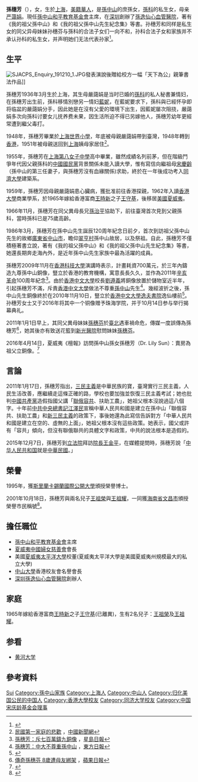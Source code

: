 {{Infobox person
| name= 孫穗芳 
| image =<!-- Use only free-licenced images which meet WP:NFCC -->Replace this image female.svg
| sex = 女
| birth_date = {{birth_date_and_age|1936|3|19}}
| birth_place  = {{ROC|上海市}}
| Native place  = [[廣東省|廣東省]][[中山縣|中山縣]]
| nationality = {{ROC}}<br>{{USA}}
| parents = [[孫科|孫科]]（父）<br/>严蔼娟（母）
| spouse = 王守基
| children = 王祖榮<br/>王祖耀
| relatives = [[孫中山|孫中山]]（祖父）
| party = {{Kmt|25px}}
| profession = 
| religion = [[佛教|佛教]]<ref>{{Cite web |url=http://www.nownews.com/2011/01/15/91-2682239.htm |title=1/4世紀首見面　孫穗芳探視孫穗芬念佛祈福 |accessdate=2011-01-29 |archive-date=2011-01-18 |archive-url=https://web.archive.org/web/20110118212256/http://www.nownews.com/2011/01/15/91-2682239.htm |dead-url=no }}</ref>
| signature =
| footnotes = 
| order = 
}}
'''孫穗芳'''（{{bd|1936年|3月19日||catIdx=Sun孫}}），女，生於[[上海|上海]]，[[華裔美國人|美籍華人]]，是[[孫中山|孫中山]]的庶孫女，[[孫科|孫科]]的私生女，母亲[[严蔼娟|严蔼娟]]。現任[[孫中山和平教育基金會|孫中山和平教育基金會]]主席，在[[深圳|深圳]]創辦了[[孫逸仙心血管醫院|孫逸仙心血管醫院]]，著有《我的祖父孫中山》和《我的祖父孫中山先生紀念集》等書。孙穗芳和同样是私生女的同父异母妹妹孙穗芬与孫科的合法子女们一向不和，孙科合法子女和家族并不承认孙科的私生女，并声明她们无法代表孙家<ref>{{cite web|url=https://www.e123.hk/ElderlyPro/details/63607 | language=zh-tw | title=國父嫡孫女：孫穗芳不代表孫家 |publisher=長青網 |date=2011-04-11 |accessdate=2011-04-11 }}</ref>。

== 生平 ==
[[File:SJACPS_Enquiry_191210_1.JPG|thumb]]發表演說後贈給校方一幅「天下為公」親筆書法作品]]

孫穗芳1936年3月生於上海，其生母嚴藹娟是当时已婚的[[孫科|孫科]]的私人秘書兼情妇，在孫穗芳出生前，孫科移情別戀另一情妇[[藍妮|藍妮]]，在藍妮要求下，孫科與已經怀孕即将临盆的嚴藹娟分手，因此她是在沒有父愛的環境下出生，因藍妮屡次阻挠，嚴藹娟多次向孫科讨要女儿抚养费未果，因生活所迫不得已另嫁他人，孫穗芳幼年更經常遭到繼父毒打。

1948年，孫穗芳畢業於[[上海世界小學|上海世界小學]]，年底被母親嚴藹娟帶到臺灣，1948年轉到[[香港|香港]]，1951年被母親送回到[[上海|上海]]姨母家居住<ref>[http://www.chinanews.com/tw/kong/news/2008/06-25/1292542.shtml 民國第一家庭的悲歡] {{Wayback|url=http://www.chinanews.com/tw/kong/news/2008/06-25/1292542.shtml |date=20170112203118 }}，[[中國新聞網|中國新聞網]]</ref>。

1955年，孫穗芳在[[上海第八女子中學|上海第八女子中學]]高中畢業，雖然成績名列前茅，但在階級鬥爭年代因父親孫科的[[中國國民黨|中國國民黨]]背景關係未能入讀大學，惟有寫信向繼祖母[[宋慶齡|宋慶齡]]（孫中山的第三任妻子，與孫穗芳沒有血緣關係)求助，終於在一年後成功考入[[同濟大學|同濟大學]]建築系。

1959年，孫穗芳因母親嚴藹娟患心臟病，獲批准前往香港探親，1962年入讀[[香港大學|香港大學]]商業學系，於1965年嫁給香港富商[[王時新|王時新]]之子[[王守基|王守基]]，後移居[[美國|美國]][[夏威夷|夏威夷]]。

1966年11月，孫穗芳在同父異母長兄[[孫治平|孫治平]]協助下，前往臺灣首次見到父親孫科，當時孫科已是75歲高齡。

1986年3月，孫穗芳在孫中山先生誕辰120周年紀念日前夕，首次到訪祖父孫中山先生的故鄉[[廣東省|廣東省]][[中山市|中山市]]，瞻仰[[翠亨村|翠亨村]]孫中山故居，以及祭祖。自此，孫穗芳不僅積極著書立說，著有《我的祖父孫中山》和《我的祖父孫中山先生紀念集》等書，她還長期奔走海內外，是近年孫中山先生家族中最為活躍的成員。 

孫穗芳2009年11月在[[香港科技大學|香港科技大學]]演講時表示，計畫耗資700萬元，於三年內鑄造九尊孫中山銅像，豎立於香港的教育機構，寓意長長久久，並作為2011年[[辛亥革命|辛亥革命]]100周年紀念<ref>[http://www.singtao.com/yesterday/edu/0612go02.html 孫穗芳：斥七百萬鑄九銅像] {{Webarchive|url=https://archive.is/20120909235351/http://www.singtao.com/yesterday/edu/0612go02.html |date=2012-09-09 }}，[[星島日報|星島日報]]</ref>。由於[[香港中文大學|香港中文大學]]校長[[劉遵義|劉遵義]]將銅像放置於儲物室近半年，引起孫穗芳不滿，斥責[[香港中文大學|香港中文大學]]做法不尊重[[孫中山|孫中山]]先生<ref>[http://orientaldaily.on.cc/cnt/news/20100612/00176_018.html 孫穗芳：中大不尊重孫中山] {{Wayback|url=http://orientaldaily.on.cc/cnt/news/20100612/00176_018.html |date=20160305075355 }}，[[東方日報|東方日報]]</ref>。幾經波折之後，孫中山先生銅像終於在2010年11月10日，豎立於[[香港中文大學|香港中文大學]][[逸夫書院|逸夫書院]]逸仙樓前<ref>{{Cite web |url=http://www.cuhk.edu.hk/cpr/pressrelease/101110c.htm |title=香港中文大學舉行孫中山先生銅像揭幕典禮 |accessdate=2011-01-02 |archive-date=2016-03-05 |archive-url=https://web.archive.org/web/20160305071042/http://www.cuhk.edu.hk/cpr/pressrelease/101110c.htm |dead-url=no }}</ref>。孙穗芳女士又于2016年将其中一个铜像赠予珠海学院，并于10月14日参与举行揭幕典礼。

2011年1月1日早上，其同父異母妹妹[[孫穗芬|孫穗芬]]於[[臺北|臺北]]遇車禍命危，傳媒一度誤傳為孫穗芳<ref>[http://hk.apple.nextmedia.com/template/apple/art_main.php?iss_id=20110102&sec_id=15335&subsec_id=15336&art_id=14826488 傳奇孫穗芬 8歲遭母友綁架] {{Wayback|url=http://hk.apple.nextmedia.com/template/apple/art_main.php?iss_id=20110102&sec_id=15335&subsec_id=15336&art_id=14826488 |date=20110106052929 }}，[[蘋果日報|蘋果日報]]</ref>，她其後亦有致送花籃到[[新光醫院|新光醫院]]慰問妹妹[[孫穗芬|孫穗芬]]。

2016年4月14日，夏威夷《檀報》訪問孫中山孫女孫穗芳（Dr. Lily Sun）：賣房為祖父立銅像。<ref>{{Cite web|title=Hawaii Chinese News 檀報|url=https://www.facebook.com/HawaiiChineseNews|access-date=2022-04-24|author=檀報|date=2016-04-14|work=www.facebook.com|language=zh-Hans|archive-date=2020-05-31|archive-url=https://web.archive.org/web/20200531060748/https://www.facebook.com/HawaiiChineseNews/}}</ref>

== 言論 ==
2011年1月17日，孫穗芳指出，[[三民主義|三民主義]]是中華民族的寶，臺灣實行三民主義，人民生活改善，應繼續走這條正確的路，學校也要加強並恢復三民主義考試；她也批判[[中國共產黨|中國共產黨]]造假指國父講「[[聯俄容共|聯俄容共]]、扶助工農」，她祖父根本沒說過這八個字。十年前[[中共中央總書記|中共中央總書記]][[江澤民|江澤民]]宣稱中華人民共和國是建立在孫中山「聯俄容共、扶助工農」和[[新三民主義|新三民主義]]的政策下，事後她還為此寫信告訴對方「中華人民共和國是建立在空的、虛無的上面」，她祖父根本沒有這些政策。她表示，國父或許有「容共」傾向，但沒有聯俄聯共的具體文字和政策，中共的說法根本是造假的。

2015年12月7日，孫穗芳到[[立法院|立法院]]拜訪[[立法院院長|院長]][[王金平|王金平]]，在媒體提問時，孫穗芳說「[[中华人民共和国|中华人民共和国]]就是[[中華民國|中華民國]]。」

== 榮譽 ==
1995年，獲[[斯里蘭卡|斯里蘭卡]][[錫蘭國際公開大學|錫蘭國際公開大學]]頒授榮譽博士。

2001年10月18日，孫穗芳與兩名兒子[[王祖榮|王祖榮]]與[[王祖耀|王祖耀]]，一同獲[[海南省|海南省]][[文昌市|文昌市]]頒授榮譽市民稱號<ref>{{Cite web |url=http://www.chinanews.com/2001-10-19/26/131651.html |title=孫穗芳被授予海南文昌榮譽市民 |accessdate=2015-12-07 |archive-date=2016-03-05 |archive-url=https://web.archive.org/web/20160305084750/http://www.chinanews.com/2001-10-19/26/131651.html |dead-url=no }}</ref>。

== 擔任職位 ==
* [[孫中山和平教育基金會|孫中山和平教育基金會]]主席
* [[夏威夷中國婦女慈善會|夏威夷中國婦女慈善會]]會長
* 美國[[夏威夷太平洋大學|夏威夷太平洋大學]]校董(夏威夷太平洋大學是美國夏威夷州規模最大的私立大學)
* [[中山大學|中山大學]]香港校友會名譽會長
* [[深圳|深圳]][[孫逸仙心血管醫院|孫逸仙心血管醫院]]創辦人

== 家庭 ==
{{Ahnentafel top}}<center>
{{ahnentafel-compact5
|boxstyle_1=background-color: #a0a0ff;
|boxstyle_2=background-color: #acb8f4;
|boxstyle_3=background-color: #b8d0e8;
|boxstyle_4=background-color: #c4e8dc;
|boxstyle_5=background-color: #d0ffd0;
|1='''孫穗芳'''（1936－）
|2='''父：'''[[孫科|孫科]]（1891－1973）
|3='''母：'''[[严蔼娟|严蔼娟]]
|4='''祖父：'''[[孙中山|孙中山]]（1866－1925）
|5='''祖母：'''[[盧慕貞|盧慕貞]]（1867－1952）
|6=
|7=
|8='''曾祖父：'''[[孙达成|孙达成]]（1813－1888）
|9='''曾祖母：'''杨氏（1828－1910）
|10='''外曾祖父：'''[[卢耀显|卢耀显]]
|11=
|12=
|13=
|14=
|15=
|16='''高祖父：'''[[孙敬贤|孙敬贤]]（1789－1850）
|17='''高祖母：'''黄氏（1792－1869）
|18=
|19=
|20=
|21=
|22=
|23=
|24=
|25=
|26=
|27=
|28=
|29=
|30=
|31=
}}</center>
{{ahnentafel bottom}}
1965年嫁給香港富商[[王時新|王時新]]之子[[王守基|王守基]](已離異)，生有2名兒子：[[王祖榮|王祖榮]]及[[王祖耀|王祖耀]]。

== 参看 ==
* [[黄河大学|黄河大学]]

== 參考資料 ==
{{reflist|2}}

{{Navboxes 
| title  = 孙穗芳在[[中国宋庆龄基金会|中国宋庆龄基金会]]的职务
| list1  =
{{宋庆龄基金会第一届理事会}}
{{宋庆龄基金会第二届理事会}}
}}

{{Authority control}}
{{DEFAULTSORT:Sun孙}}
[[Category:孙姓|Sui]]
[[Category:孫中山家族|Category:孫中山家族]]
[[Category:上海人|Category:上海人]]
[[Category:中山人|Category:中山人]]
[[Category:归化美国公民的中国人|Category:归化美国公民的中国人]]
[[Category:香港大學校友|Category:香港大學校友]]
[[Category:同济大学校友|Category:同济大学校友]]
[[Category:中国宋庆龄基金会理事|Category:中国宋庆龄基金会理事]]
